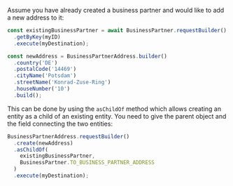 Assume you have already created a business partner and would like to add a new address to it:

```ts
const existingBusinessPartner = await BusinessPartner.requestBuilder()
  .getByKey(myID)
  .execute(myDestination);

const newAddress = BusinessPartnerAddress.builder()
  .country('DE')
  .postalCode('14469')
  .cityName('Potsdam')
  .streetName('Konrad-Zuse-Ring')
  .houseNumber('10')
  .build();
```

This can be done by using the `asChildOf` method which allows creating an entity as a child of an existing entity.
You need to give the parent object and the field connecting the two entities:

```ts
BusinessPartnerAddress.requestBuilder()
  .create(newAddress)
  .asChildOf(
    existingBusinessPartner,
    BusinessPartner.TO_BUSINESS_PARTNER_ADDRESS
  )
  .execute(myDestination);
```
